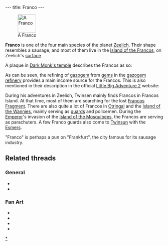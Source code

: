 ---
title: Franco
---

[[Image:KnartaAnim.gif|right|58px|frame|A Franco]]

'''Franco''' is one of the four main species of the planet [[Zeelich]]. Their shape resembles a sausage, and most of them live in the [[Island of the Francos]], on Zeelich's [[surface]].

A plaque in [[Dark Monk's temple]] describes the Francos as so:
{{Quote|
Quote=Franco representative. The Francos live on the island of the Francos, (what a surprise!), which is enshrouded by the gas swarming with monsters. The Francos refine the gems extracted in the under-gas, and turn them into gazogem, usable by all the vehicles of Zeelich.|
Character=A plaque at [[Dark Monk's temple]]}}

As can be seen, the refining of [[gazogem]] from [[gems]] in the [[gazogem refinery]] provides a main income source for the Francos. This is also mentioned in their description in the official [[Little Big Adventure 2]] website:

{{Quote|
Quote=A sausage-like race (with all due respects) living on an island which is particularly vulnerable to gas monsters. They control GazoGem production in their refinery, a fuel extracted from the gems mined in the sub-gas. They are also used as soldiers, policemen, guards, and paratroopers in the Emperor's army. They are first-rankers in all battles, raids and all other forms of butchery!|
Character=[http://www.magicball.net/mirrors/official-lba2/FAMILLE/FRANCOS.HTM Official LBA 2 site]}}

During his adventures in Zeelich, Twinsen mainly finds Francos in Francos Island. At that time, most of them are searching for the lost [[Francos Fragment]]. There are also quite a lot of Francos in [[Otringal]] and the [[Island of the Wannies]], mainly serving as [[franco guard|guards]] and policemen. During the [[Emperor]]'s invasion of the [[Island of the Mosquibees]], the Francos are serving as parachuters. A few Franco guards also come to [[Twinsun]] with the [[Esmers]].

"Franco" is perhaps a pun on "Frankfurt", the city famous for its sausage industry.

==Related threads==
===General===
* {{thread|id=9844|title=Canabalism}}
* {{thread|id=2421|title=Bet you never noticed this!!!}}

===Fan Art===
* {{post|id=267063|title=3D Franco guard and Wannie}}
* {{post|id=228419|title=My first 3d animation!!!}}
* {{post|id=72452|title=Lba3}}
* {{thread|id=4359|title=Sausage....nam nam...}}

[[Category:Francos|*]]